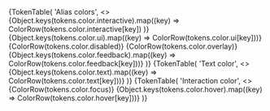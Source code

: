 
<PageSection title="Alias colors" isHeader>
  {TokenTable(
    'Alias colors',
    <>
      <ColorHead />
      <tbody>
        {Object.keys(tokens.color.interactive).map((key) =>
          ColorRow(tokens.color.interactive[key])
        )}
        {Object.keys(tokens.color.ui).map((key) => ColorRow(tokens.color.ui[key]))}
        {ColorRow(tokens.color.disabled)}
        {ColorRow(tokens.color.overlay)}
        {Object.keys(tokens.color.feedback).map((key) => ColorRow(tokens.color.feedback[key]))}
      </tbody>
    </>
  )}
  {TokenTable(
    'Text color',
    <>
      <ColorHead />
      <tbody>{Object.keys(tokens.color.text).map((key) => ColorRow(tokens.color.text[key]))}</tbody>
    </>
  )}
  {TokenTable(
    'Interaction color',
    <>
      <ColorHead />
      <tbody>
        {ColorRow(tokens.color.focus)}
        {Object.keys(tokens.color.hover).map((key) => ColorRow(tokens.color.hover[key]))}
      </tbody>
    </>
  )}
</PageSection>
